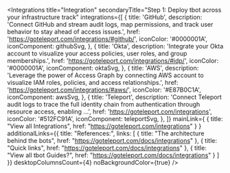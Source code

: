 
<Integrations
  title="Integration"
  secondaryTitle="Step 1: Deploy tbot across your infrastructure track"
  integrations={[
    {
      title: 'GitHub',
      description: 'Connect GitHub and stream audit logs, map permissions, and track user behavior to stay ahead of access issues.',
      href: 'https://goteleport.com/integrations/#github/',
      iconColor: '#0000001A',
      iconComponent: githubSvg,
    },
    {
      title: 'Okta',
      description: 'Integrate your Okta account to visualize your access policies, user roles, and group memberships.',
      href: 'https://goteleport.com/integrations/#idp/',
      iconColor: '#0000001A',
      iconComponent: oktaSvg,
    },
    {
      title: 'AWS',
      description: 'Leverage the power of Access Graph by connecting AWS account to visualize IAM roles, policies, and access relationships.',
      href: 'https://goteleport.com/integrations/#aws/',
      iconColor: '#E87B0C1A',
      iconComponent: awsSvg,
    },
    {
      title: 'Teleport',
      description: 'Connect Teleport audit logs to trace the full identity chain from authentication through resource access, enabling ...',
      href: 'https://goteleport.com/integrations',
      iconColor: '#512FC91A',
      iconComponent: teleportSvg,
    },
  ]}
  mainLink={
    {
      title: "View all Integrations",
      href: "https://goteleport.com/integrations"
    }
  }
  additionalLinks={{
    title: "References:",
    links: [
    {
      title: "The architecture behind the bots",
      href: "https://goteleport.com/docs/integrations"
    },
    {
      title: "Quick links",
      href: "https://goteleport.com/docs/integrations"
    },
    {
      title: "View all tbot Guides?",
      href: "https://goteleport.com/docs/integrations"
    }
  ]
  }}
  desktopColumnsCount={4}
  noBackgroundColor={true}
/>